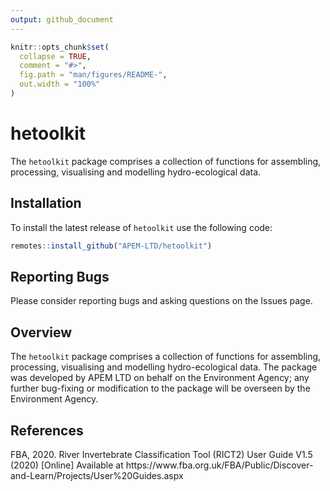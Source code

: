 ```yaml
---
output: github_document
---
```


<!-- README.md is generated from README.Rmd. Please edit that file -->

```r
knitr::opts_chunk$set(
  collapse = TRUE,
  comment = "#>",
  fig.path = "man/figures/README-",
  out.width = "100%"
)
```

# hetoolkit

<!-- badges: start -->
<!-- badges: end -->

The `hetoolkit` package comprises a collection of functions for assembling, processing, visualising and modelling hydro-ecological data.  

## Installation

To install the latest release of `hetoolkit` use the following code:

``` r
remotes::install_github("APEM-LTD/hetoolkit")
```

## Reporting Bugs

Please consider reporting bugs and asking questions on the Issues page.

## Overview

The `hetoolkit` package comprises a collection of functions for assembling, processing, visualising and modelling hydro-ecological data.  The package was developed by APEM LTD on behalf on the Environment Agency; any further bug-fixing or modification to the package will be overseen by the Environment Agency.

## References

FBA, 2020. River Invertebrate Classification Tool (RICT2) User Guide V1.5 (2020) [Online] Available at https://www.fba.org.uk/FBA/Public/Discover-and-Learn/Projects/User%20Guides.aspx



